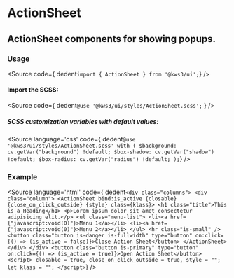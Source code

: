
<Version />

# ActionSheet
## ActionSheet components for showing popups.

<Meta of={Stories} />
<Story of={Stories.Main} />
<Source of={Stories.Main} />
<Controls />

### Usage
<Source
  code={ dedent`import { ActionSheet } from '@kws3/ui';`}
/>

#### Import the SCSS:
<Source
  code={
    dedent`@use '@kws3/ui/styles/ActionSheet.scss';`
  }
/>

##### SCSS customization variables with default values:
<Source
  language='css'
  code={ dedent`
    @use '@kws3/ui/styles/ActionSheet.scss' with (
      $background: cv.getVar("background") !default;
      $box-shadow: cv.getVar("shadow") !default;
      $box-radius: cv.getVar("radius") !default;
    );
  `}
/>

### Example
<Source
  language='html'
  code={ dedent`
    <div class="columns">
      <div class="column">
        <ActionSheet
          bind:is_active
          {closable}
          {close_on_click_outside}
          {style}
          class={klass}>
          <h1 class="title">This is a Heading</h1>
          <p>Lorem ipsum dolor sit amet consectetur adipisicing elit.</p>
          <ul class="menu-list">
            <li><a href={"javascript:void(0)"}>Menu 1</a></li>
            <li><a href={"javascript:void(0)"}>Menu 2</a></li>
          </ul>
          <hr class="is-small" />
          <button
            class="button is-danger is-fullwidth"
            type="button"
            on:click={() => (is_active = false)}>Close Action Sheet</button>
        </ActionSheet>
      </div>
    </div>
    <button
      class="button is-primary"
      type="button"
      on:click={() => (is_active = true)}>Open Action Sheet</button>
    <script>
        closable = true,
        close_on_click_outside = true,
        style = "";
      let klass = "";
    </script>
  `}
/>
